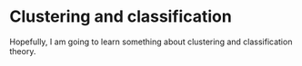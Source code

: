 # Clustering and classification

Hopefully, I am going to learn something about clustering and classification theory.